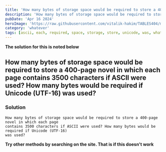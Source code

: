 ```yaml
---
title: 'How many bytes of storage space would be required to store a 400-page novel in which each page contains 3500 characters if ASCII were used? How many bytes would be required if Unicode (UTF-16) was used?'
description: 'How many bytes of storage space would be required to store a 400-page novel in which each page contains 3500 characters if ASCII were used? How many bytes would be required if Unicode (UTF-16) was used?'
pubDate: 'Apr 16 2024'
heroImage: 'https://raw.githubusercontent.com/vitalik-hakim/TABLES404/main/error_b/misc.png'
category: 'whatever'
tags: [ascii, each, required, space, storage, store, unicode, was, whatever]
---
```


**The solution for this is noted below**

## How many bytes of storage space would be required to store a 400-page novel in which each page contains 3500 characters if ASCII were used? How many bytes would be required if Unicode (UTF-16) was used?

### Solution

```whatever
How many bytes of storage space would be required to store a 400-page novel in which each page
contains 3500 characters if ASCII were used? How many bytes would be required if Unicode (UTF-16)
was used?
```

**Try other methods by searching on the site. That is if this doesn't work**
